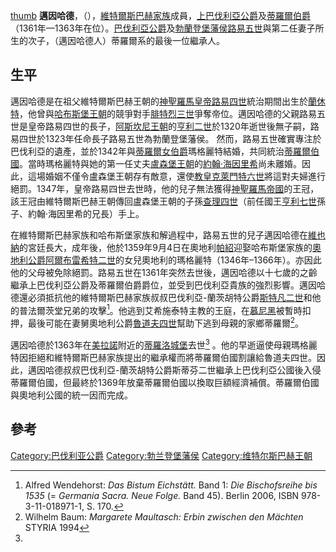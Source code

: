 [[file:Meinhard_III._von_Tirol.jpg|thumb]]
'''邁因哈德'''，（{{bd|1344年|2月9日|1363年|1月13日|catIdx=M}}），[[維特爾斯巴赫王朝|維特爾斯巴赫家族]]成員，[[巴伐利亞統治者列表|上巴伐利亞公爵]]及[[蒂羅爾伯爵|蒂羅爾伯爵]]（1361年—1363年在位）。[[巴伐利亞公爵|巴伐利亞公爵]]及[[勃蘭登堡藩侯|勃蘭登堡藩侯]][[路易五世_(巴伐利亞)|路易五世]]與第二任妻子{{link-en|蒂羅爾伯爵瑪格麗特|Margaret, Countess of Tyrol|瑪格麗特}}所生的次子，{{link-en|戈里齊亞家族|House of Gorizi}}（邁因哈德人）蒂羅爾系的最後一位繼承人。

==生平==
邁因哈德是在祖父維特爾斯巴赫王朝的[[神聖羅馬皇帝|神聖羅馬皇帝]][[路易四世_(神聖羅馬帝國)|路易四世]]統治期間出生於[[蘭休特|蘭休特]]，他曾與[[哈布斯堡王朝|哈布斯堡王朝]]的競爭對手[[腓特烈三世_(奧地利)|腓特烈三世]]爭奪帝位。邁因哈德的父親路易五世是皇帝路易四世的長子，[[阿斯坎尼王朝|阿斯坎尼王朝]]的[[亨利二世_(勃蘭登堡)|亨利二世]]於1320年逝世後無子嗣，路易四世於1323年任命長子路易五世為勃蘭登堡藩侯。 然而，路易五世確實專注於巴伐利亞的遺產，並於1342年與[[蒂羅爾伯國|蒂羅爾女伯爵]]瑪格麗特結婚，共同統治[[蒂羅爾伯國|蒂羅爾伯國]]。當時瑪格麗特與她的第一任丈夫[[盧森堡王朝|盧森堡王朝]]的[[盧森堡的約翰·海因里希|約翰·海因里希]]尚未離婚。因此，這場婚姻不僅令盧森堡王朝存有敵意，還使[[教皇|教皇]][[克萊門特六世|克萊門特六世]]將這對夫婦進行絕罰。1347年，皇帝路易四世去世時，他的兒子無法獲得[[神聖羅馬帝國|神聖羅馬帝國]]的王冠，該王冠由維特爾斯巴赫王朝傳回盧森堡王朝的子孫[[查理四世_(神聖羅馬帝國)|查理四世]]（前任國王[[亨利七世_(神聖羅馬帝國)|亨利七世]]孫子、約翰·海因里希的兄長）手上。

在維特爾斯巴赫家族和哈布斯堡家族和解過程中，路易五世的兒子邁因哈德在[[維也納|維也納]]的宮廷長大，成年後，他於1359年9月4日在奧地利[[帕紹|帕紹]]迎娶哈布斯堡家族的[[奧地利公爵|奧地利公爵]][[阿爾布雷希特二世_(奧地利)|阿爾布雷希特二世]]的女兒奧地利的瑪格麗特（1346年–1366年）。亦因此他的父母被免除絕罰。路易五世在1361年突然去世後，邁因哈德以十七歲的之齡繼承上巴伐利亞公爵及蒂羅爾伯爵爵位，並受到巴伐利亞貴族的強烈影響。邁因哈德還必須抵抗他的維特爾斯巴赫家族叔叔巴伐利亞-蘭茨胡特公爵[[斯特凡二世_(巴伐利亞)|斯特凡二世]]和他的普法爾茨堂兄弟的攻擊<ref>Alfred Wendehorst: ''Das Bistum Eichstätt.'' Band 1: ''Die Bischofsreihe bis 1535'' (= ''Germania Sacra. Neue Folge.'' Band 45). Berlin 2006, ISBN 978-3-11-018971-1, S. 170.</ref>。他逃到艾希施泰特主教的王庭，在[[慕尼黑|慕尼黑]]被暫時扣押，最後可能在妻舅奧地利公爵[[魯道夫四世_(奧地利)|魯道夫四世]]幫助下逃到母親的家鄉蒂羅爾<ref name=Baum>Wilhelm Baum: ''Margarete Maultasch: Erbin zwischen den Mächten'' STYRIA 1994 </ref>。

邁因哈德於1363年在[[美拉諾|美拉諾]]附近的[[蒂羅洛城堡|蒂羅洛城堡]]去世<ref name=Baum/> 。他的早逝逼使母親瑪格麗特因拒絕{{link-en|戈里齊亞的邁因哈德六世|Meinhard VI of Gorizia}}和維特爾斯巴赫家族提出的繼承權而將蒂羅爾伯國割讓給魯道夫四世。因此，邁因哈德叔叔巴伐利亞-蘭茨胡特公爵斯蒂芬二世繼承上巴伐利亞公國後入侵蒂羅爾伯國，但最終於1369年放棄蒂羅爾伯國以換取巨額經濟補償。蒂羅爾伯國與奧地利公國的統一因而完成。

==參考==
{{reflist}}

{{S-start}}
{{s-hou|[[維特爾斯巴赫王朝|維特爾斯巴赫家族]]|1344年|2月9日|1363年|1月13日}}
{{s-reg|}}
{{s-bef| before = [[路易五世_(巴伐利亞)|路易]]<br>與{{link-en|蒂羅爾伯爵瑪格麗特|Margaret, Countess of Tyrol|瑪格麗特}}}}
{{s-ttl| title  = [[蒂羅爾伯爵|蒂羅爾伯爵]]| years  = 1361年–1363年}}
{{s-aft| after  = [[魯道夫四世_(奧地利)|魯道夫四世]]}}
{{s-bef| before = [[路易五世_(巴伐利亞)|路易五世]]}}
{{s-ttl| title  = [[巴伐利亞統治者列表|上巴伐利亞公爵]]| years  = 1361年–1363年}}
{{s-aft| after  = [[斯特凡二世_(巴伐利亞)|斯特凡二世]]}}
{{S-end}}

{{Authority control}}

[[Category:巴伐利亚公爵|Category:巴伐利亚公爵]]
[[Category:勃兰登堡藩侯|Category:勃兰登堡藩侯]]
[[Category:维特尔斯巴赫王朝|Category:维特尔斯巴赫王朝]]
